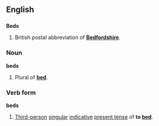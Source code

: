 ==English==
==={{abbreviation}}===
'''Beds'''

#British postal abbreviation of '''[[Bedfordshire]]'''.

===Noun===
'''beds'''

#Plural of '''[[bed]]'''.

===Verb form===
'''beds'''

#[[Third-person]] [[singular]] [[indicative]] [[present tense]] of '''to [[bed]]'''.